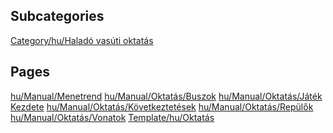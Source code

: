 
== Subcategories ==
[[Category/hu/Haladó vasúti oktatás]]

== Pages ==
[[hu/Manual/Menetrend]]
[[hu/Manual/Oktatás/Buszok]]
[[hu/Manual/Oktatás/Játék Kezdete]]
[[hu/Manual/Oktatás/Következtetések]]
[[hu/Manual/Oktatás/Repülők]]
[[hu/Manual/Oktatás/Vonatok]]
[[Template/hu/Oktatás]]
